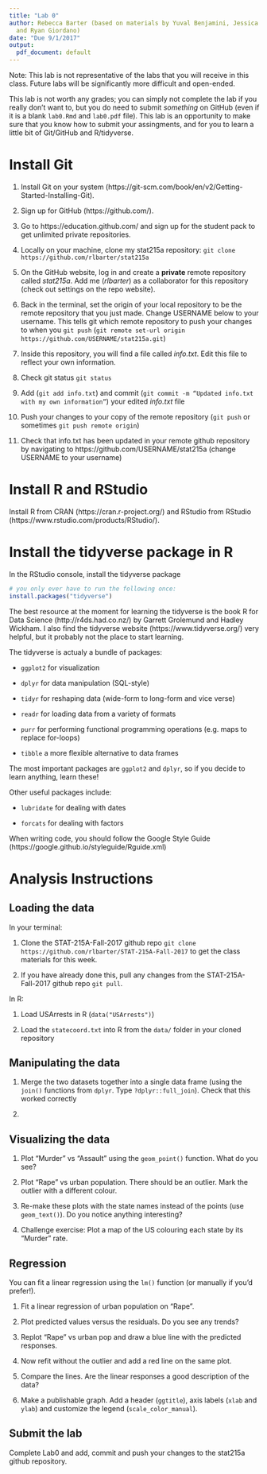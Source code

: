 ```yaml
---
title: "Lab 0"
author: Rebecca Barter (based on materials by Yuval Benjamini, Jessica Li, Adam Bloniars,
  and Ryan Giordano)
date: "Due 9/1/2017"
output:
  pdf_document: default
---
```



Note: This lab is not representative of the labs that you will receive in this class. Future labs will be significantly more difficult and open-ended. 

This lab is not worth any grades; you can simply not complete the lab if you really don't want to, but you do need to submit *something* on GitHub (even if it is a blank `lab0.Rmd` and `lab0.pdf` file). This lab is an opportunity to make sure that you know how to submit your assingments, and for you to learn a little bit of Git/GitHub and R/tidyverse.

# Install Git 

1. Install Git on your system (https://git-scm.com/book/en/v2/Getting-Started-Installing-Git).

1. Sign up for GitHub (https://github.com/).

1. Go to https://education.github.com/ and sign up for the student pack to get unlimited private repositories.

1. Locally on your machine, clone my stat215a repository: `git clone https://github.com/rlbarter/stat215a`

1. On the GitHub website, log in and create a **private** remote repository called *stat215a*. Add me (*rlbarter*) as a collaborator for this repository (check out settings on the repo website). 

1. Back in the terminal, set the origin of your local repository to be the remote repository that you just made. Change USERNAME below to your username. This tells git which remote repository to push your changes to when you `git push` (`git remote set-url origin https://github.com/USERNAME/stat215a.git`)

1. Inside this repository, you will find a file called *info.txt*. Edit this file to reflect your own information.

1. Check git status `git status`

1. Add (`git add info.txt`) and commit (`git commit -m “Updated info.txt with my own information”`) your edited *info.txt* file

1. Push your changes to your copy of the remote repository (`git push` or sometimes `git push remote origin`)

1. Check that info.txt has been updated in your remote github repository by navigating to https://github.com/USERNAME/stat215a (change USERNAME to your username)


# Install R and RStudio

Install R from CRAN (https://cran.r-project.org/) and RStudio from RStudio (https://www.rstudio.com/products/RStudio/).


# Install the tidyverse package in R

In the RStudio console, install the tidyverse package

```r
# you only ever have to run the following once:
install.packages("tidyverse")
```

The best resource at the moment for learning the tidyverse is the book R for Data Science (http://r4ds.had.co.nz/) by Garrett Grolemund and Hadley Wickham. I also find the tidyverse website (https://www.tidyverse.org/) very helpful, but it probably not the place to start learning.

The tidyverse is actualy a bundle of packages:

- `ggplot2` for visualization

- `dplyr` for data manipulation (SQL-style)

- `tidyr` for reshaping data (wide-form to long-form and vice verse)

- `readr` for loading data from a variety of formats

- `purr` for performing functional programming operations (e.g. maps to replace for-loops)

- `tibble` a more flexible alternative to data frames

The most important packages are `ggplot2` and `dplyr`, so if you decide to learn anything, learn these!


Other useful packages include:

- `lubridate` for dealing with dates

- `forcats` for dealing with factors


When writing code, you should follow the Google Style Guide (https://google.github.io/styleguide/Rguide.xml)

# Analysis Instructions

## Loading the data

In your terminal:

1. Clone the STAT-215A-Fall-2017 github repo `git clone https://github.com/rlbarter/STAT-215A-Fall-2017` to get the class materials for this week.

1. If you have already done this, pull any changes from the STAT-215A-Fall-2017 github repo `git pull`.


In R: 

1. Load USArrests in R (`data("USArrests")`)

1. Load the `statecoord.txt` into R from the `data/` folder in your cloned repository



## Manipulating the data

1. Merge the two datasets together into a single data frame (using the `join()` functions from `dplyr`. Type `?dplyr::full_join`). Check that this worked correctly

1. 

## Visualizing the data

1. Plot "Murder" vs "Assault" using the `geom_point()` function. What do you see?

1. Plot "Rape" vs urban population. There should be an outlier. Mark the outlier with a different colour.

1. Re-make these plots with the state names instead of the points (use `geom_text()`). Do you notice anything interesting?

1. Challenge exercise: Plot a map of the US colouring each state by its "Murder" rate.

## Regression

You can fit a linear regression using the `lm()` function (or manually if you'd prefer!).

1. Fit a linear regression of urban population on "Rape".

1. Plot predicted values versus the residuals. Do you see any trends?

1. Replot "Rape" vs urban pop and draw a blue line with the predicted responses.

1. Now refit without the outlier and add a red line on the same plot.

1. Compare the lines. Are the linear responses a good description of the data?

1. Make a publishable graph. Add a header (`ggtitle`), axis labels (`xlab` and `ylab`) and customize the legend (`scale_color_manual`).

## Submit the lab

Complete Lab0 and add, commit and push your changes to the stat215a github repository. 
